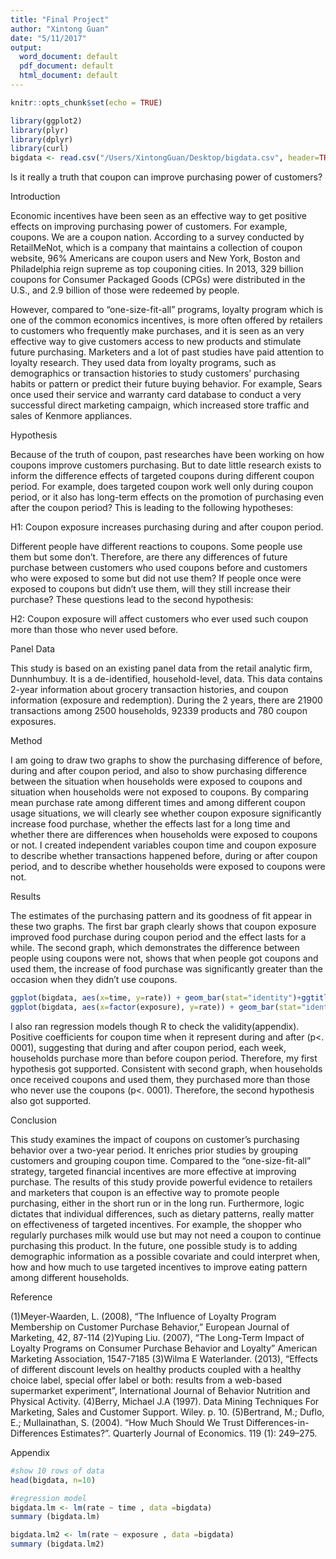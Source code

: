 ```yaml
---
title: "Final Project"
author: "Xintong Guan"
date: "5/11/2017"
output:
  word_document: default
  pdf_document: default
  html_document: default
---
```


```r
knitr::opts_chunk$set(echo = TRUE)
```


```r
library(ggplot2)
library(plyr)
library(dplyr)
library(curl)
bigdata <- read.csv("/Users/XintongGuan/Desktop/bigdata.csv", header=TRUE, sep=",")
```

Is it really a truth that coupon can improve purchasing power of customers?


Introduction

Economic incentives have been seen as an effective way to get positive effects on improving purchasing power of 
customers. For example, coupons. We are a coupon nation. According to a survey conducted by RetailMeNot, which is a 
company that maintains a collection of coupon website, 96% Americans are coupon users and New York, Boston and 
Philadelphia reign supreme as top couponing cities. In 2013, 329 billion coupons for Consumer Packaged Goods (CPGs) 
were distributed in the U.S., and 2.9 billion of those were redeemed by people.

However, compared to “one-size-fit-all” programs, loyalty program which is one of the common economics incentives, is 
more often offered by retailers to customers who frequently make purchases, and it is seen as an very effective way 
to give customers access to new products and stimulate future purchasing. Marketers and a lot of past studies have 
paid attention to loyalty research. They used data from loyalty programs, such as demographics or transaction 
histories to study customers’ purchasing habits or pattern or predict their future buying behavior. For example, 
Sears once used their service and warranty card database to conduct a very successful direct marketing campaign,
which increased store traffic and sales of Kenmore appliances.


Hypothesis

Because of the truth of coupon, past researches have been working on how coupons improve customers purchasing. But 
to date little research exists to inform the difference effects of targeted coupons during different coupon period. 
For example, does targeted coupon work well only during coupon period, or it also has long-term effects on the 
promotion of purchasing even after the coupon period? This is leading to the following hypotheses:
  
H1: Coupon exposure increases purchasing during and after coupon period.

Different people have different reactions to coupons. Some people use them but some don’t. Therefore, are there any 
differences of future purchase between customers who used coupons before and customers who were exposed to some but 
did not use them? If people once were exposed to coupons but didn't use them, will they still increase their 
purchase? These questions lead to the second hypothesis:

H2: Coupon exposure will affect customers who ever used such coupon more than those who never used before.


Panel Data

This study is based on an existing panel data from the retail analytic firm, Dunnhumbuy. It is a de-identified, 
household-level, data. This data contains 2-year information about grocery transaction histories, and coupon 
information (exposure and redemption). During the 2 years, there are 21900 transactions among 2500 households, 92339 
products and 780 coupon exposures.
  
                    
Method

I am going to draw two graphs to show the purchasing difference of before, during and after coupon period, and also 
to show purchasing difference between the situation when households were exposed to coupons and situation when 
households were not exposed to coupons. By comparing mean purchase rate among different times and among different 
coupon usage situations, we will clearly see whether coupon exposure significantly increase food purchase, whether 
the effects last for a long time and whether there are differences when households were exposed to coupons or not. 
I created independent variables coupon time and coupon exposure to describe whether transactions happened before, 
during or after coupon period, and to describe whether households were exposed to coupons were not. 


Results

The estimates of the purchasing pattern and its goodness of fit appear in these two graphs. The first bar graph 
clearly shows that coupon exposure improved food purchase during coupon period and the effect lasts for a while. The 
second graph, which demonstrates the difference between people using coupons were not, shows that when people got 
coupons and used them, the increase of food purchase was significantly greater than the occasion when they didn’t use 
coupons. 

```r
ggplot(bigdata, aes(x=time, y=rate)) + geom_bar(stat="identity")+ggtitle("Figure1. Purchase rate at each time point")
ggplot(bigdata, aes(x=factor(exposure), y=rate)) + geom_bar(stat="identity")+ggtitle("Figure2. Purchase rate at each exposure situation")
```

I also ran regression models though R to check the validity(appendix). Positive coefficients for coupon time when it 
represent during and after (p<. 0001), suggesting that during and after coupon period, each week, households purchase 
more than before coupon period. Therefore, my first hypothesis got supported. Consistent with second graph, when 
households once received coupons and used them, they purchased more than those who never use the coupons (p<. 0001). 
Therefore, the second hypothesis also got supported. 


Conclusion

This study examines the impact of coupons on customer’s purchasing behavior over a two-year period. It enriches prior 
studies by grouping customers and grouping coupon time. Compared to the “one-size-fit-all” strategy, targeted 
financial incentives are more effective at improving purchase. The results of this study provide powerful evidence to 
retailers and marketers that coupon is an effective way to promote people purchasing, either in the short run or in 
the long run. Furthermore, logic dictates that individual differences, such as dietary patterns, really matter on 
effectiveness of targeted incentives. For example, the shopper who regularly purchases milk would use but may not need 
a coupon to continue purchasing this product. In the future, one possible study is to adding demographic information 
as a possible covariate and could interpret when, how and how much to use targeted incentives to improve eating 
pattern among different households. 


Reference

(1)Meyer-Waarden, L. (2008), "The Influence of Loyalty Program Membership on Customer Purchase Behavior," European 
Journal of Marketing, 42, 87-114
(2)Yuping Liu. (2007), “The Long-Term Impact of Loyalty Programs on Consumer Purchase Behavior and Loyalty” American 
Marketing Association, 1547-7185
(3)Wilma E Waterlander. (2013), “Effects of different discount levels on healthy products coupled with a healthy 
choice label, special offer label or both: results from a web-based supermarket experiment”, International Journal of 
Behavior Nutrition and Physical Activity.
(4)Berry, Michael J.A (1997). Data Mining Techniques For Marketing, Sales and Customer Support. Wiley. p. 10.
(5)Bertrand, M.; Duflo, E.; Mullainathan, S. (2004). "How Much Should We Trust Differences-in-Differences Estimates?".
Quarterly Journal of Economics. 119 (1): 249–275. 


Appendix

```r
#show 10 rows of data
head(bigdata, n=10)

#regression model
bigdata.lm <- lm(rate ~ time , data =bigdata)
summary (bigdata.lm)

bigdata.lm2 <- lm(rate ~ exposure , data =bigdata)
summary (bigdata.lm2)

```
